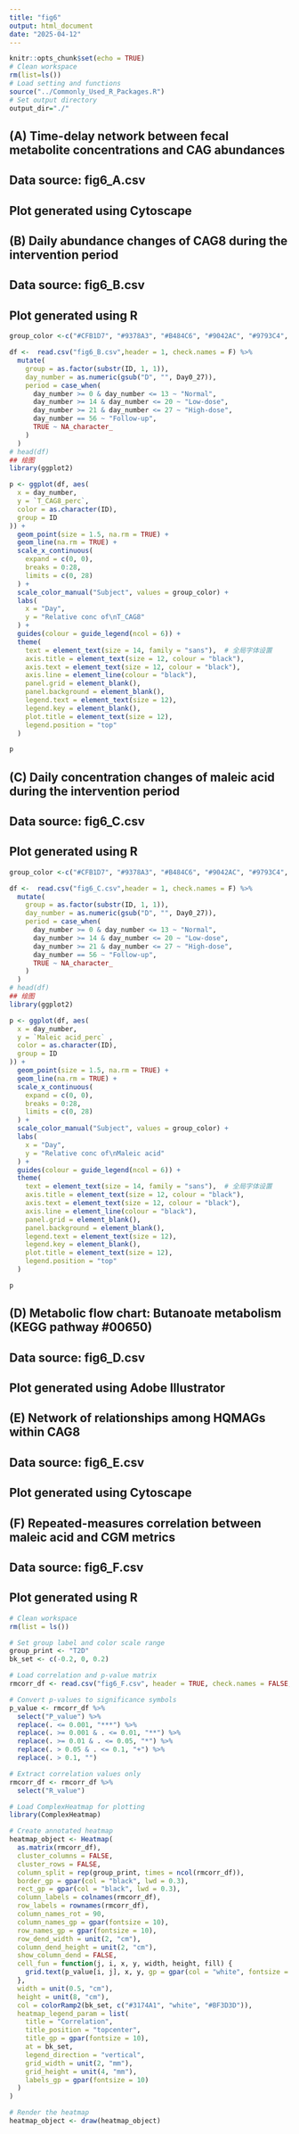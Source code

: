 ---
title: "fig6"
output: html_document
date: "2025-04-12"
---

```{r setup, include=FALSE}
knitr::opts_chunk$set(echo = TRUE)
# Clean workspace
rm(list=ls()) 
# Load setting and functions
source("../Commonly_Used_R_Packages.R")
# Set output directory
output_dir="./"
```

## (A) Time-delay network between fecal metabolite concentrations and CAG abundances
## Data source: fig6_A.csv
## Plot generated using Cytoscape

## (B) Daily abundance changes of CAG8 during the intervention period
## Data source: fig6_B.csv
## Plot generated using R

```{r, echo=FALSE, fig.width=10, fig.height=4}
group_color <-c("#CFB1D7", "#9378A3", "#B484C6", "#9042AC", "#9793C4", "#8683BD", "#786EB2", "#6C55A5", "#603E9A")

df <-  read.csv("fig6_B.csv",header = 1, check.names = F) %>%
  mutate(
    group = as.factor(substr(ID, 1, 1)),
    day_number = as.numeric(gsub("D", "", Day0_27)),
    period = case_when(
      day_number >= 0 & day_number <= 13 ~ "Normal",
      day_number >= 14 & day_number <= 20 ~ "Low-dose",
      day_number >= 21 & day_number <= 27 ~ "High-dose",
      day_number == 56 ~ "Follow-up",
      TRUE ~ NA_character_ 
    )
  )
# head(df)
## 绘图
library(ggplot2)

p <- ggplot(df, aes(
  x = day_number,
  y = `T_CAG8_perc`,
  color = as.character(ID),
  group = ID
)) +
  geom_point(size = 1.5, na.rm = TRUE) +
  geom_line(na.rm = TRUE) +
  scale_x_continuous(
    expand = c(0, 0),
    breaks = 0:28,
    limits = c(0, 28)
  ) +
  scale_color_manual("Subject", values = group_color) +
  labs(
    x = "Day",
    y = "Relative conc of\nT_CAG8"
  ) +
  guides(colour = guide_legend(ncol = 6)) +
  theme(
    text = element_text(size = 14, family = "sans"),  # 全局字体设置
    axis.title = element_text(size = 12, colour = "black"),
    axis.text = element_text(size = 12, colour = "black"),
    axis.line = element_line(colour = "black"),
    panel.grid = element_blank(),
    panel.background = element_blank(),
    legend.text = element_text(size = 12),
    legend.key = element_blank(),
    plot.title = element_text(size = 12),
    legend.position = "top"
  )

p
```

## (C) Daily concentration changes of maleic acid during the intervention period
## Data source: fig6_C.csv
## Plot generated using R

```{r, echo=FALSE, fig.width=10, fig.height=4}
group_color <-c("#CFB1D7", "#9378A3", "#B484C6", "#9042AC", "#9793C4", "#8683BD", "#786EB2", "#6C55A5", "#603E9A")

df <-  read.csv("fig6_C.csv",header = 1, check.names = F) %>%
  mutate(
    group = as.factor(substr(ID, 1, 1)),
    day_number = as.numeric(gsub("D", "", Day0_27)),
    period = case_when(
      day_number >= 0 & day_number <= 13 ~ "Normal",
      day_number >= 14 & day_number <= 20 ~ "Low-dose",
      day_number >= 21 & day_number <= 27 ~ "High-dose",
      day_number == 56 ~ "Follow-up",
      TRUE ~ NA_character_ 
    )
  )
# head(df)
## 绘图
library(ggplot2)

p <- ggplot(df, aes(
  x = day_number,
  y = `Maleic acid_perc` ,
  color = as.character(ID),
  group = ID
)) +
  geom_point(size = 1.5, na.rm = TRUE) +
  geom_line(na.rm = TRUE) +
  scale_x_continuous(
    expand = c(0, 0),
    breaks = 0:28,
    limits = c(0, 28)
  ) +
  scale_color_manual("Subject", values = group_color) +
  labs(
    x = "Day",
    y = "Relative conc of\nMaleic acid"
  ) +
  guides(colour = guide_legend(ncol = 6)) +
  theme(
    text = element_text(size = 14, family = "sans"),  # 全局字体设置
    axis.title = element_text(size = 12, colour = "black"),
    axis.text = element_text(size = 12, colour = "black"),
    axis.line = element_line(colour = "black"),
    panel.grid = element_blank(),
    panel.background = element_blank(),
    legend.text = element_text(size = 12),
    legend.key = element_blank(),
    plot.title = element_text(size = 12),
    legend.position = "top"
  )

p

```


## (D) Metabolic flow chart: Butanoate metabolism (KEGG pathway #00650)
## Data source: fig6_D.csv
## Plot generated using Adobe Illustrator

## (E) Network of relationships among HQMAGs within CAG8
## Data source: fig6_E.csv
## Plot generated using Cytoscape

## (F) Repeated-measures correlation between maleic acid and CGM metrics
## Data source: fig6_F.csv
## Plot generated using R

```{r, echo=FALSE, fig.width=5, fig.height=6}
# Clean workspace
rm(list = ls()) 

# Set group label and color scale range
group_print <- "T2D"
bk_set <- c(-0.2, 0, 0.2)

# Load correlation and p-value matrix
rmcorr_df <- read.csv("fig6_F.csv", header = TRUE, check.names = FALSE, row.names = 1)

# Convert p-values to significance symbols
p_value <- rmcorr_df %>%
  select("P_value") %>%
  replace(. <= 0.001, "***") %>%
  replace(. >= 0.001 & . <= 0.01, "**") %>%
  replace(. >= 0.01 & . <= 0.05, "*") %>%
  replace(. > 0.05 & . <= 0.1, "+") %>%
  replace(. > 0.1, "")

# Extract correlation values only
rmcorr_df <- rmcorr_df %>%
  select("R_value")

# Load ComplexHeatmap for plotting
library(ComplexHeatmap)

# Create annotated heatmap
heatmap_object <- Heatmap(
  as.matrix(rmcorr_df),
  cluster_columns = FALSE,
  cluster_rows = FALSE,
  column_split = rep(group_print, times = ncol(rmcorr_df)),
  border_gp = gpar(col = "black", lwd = 0.3),
  rect_gp = gpar(col = "black", lwd = 0.3),
  column_labels = colnames(rmcorr_df),
  row_labels = rownames(rmcorr_df),
  column_names_rot = 90,
  column_names_gp = gpar(fontsize = 10),
  row_names_gp = gpar(fontsize = 10),
  row_dend_width = unit(2, "cm"),
  column_dend_height = unit(2, "cm"),
  show_column_dend = FALSE,
  cell_fun = function(j, i, x, y, width, height, fill) {
    grid.text(p_value[i, j], x, y, gp = gpar(col = "white", fontsize = 12))
  },
  width = unit(0.5, "cm"),
  height = unit(8, "cm"),
  col = colorRamp2(bk_set, c("#3174A1", "white", "#BF3D3D")),
  heatmap_legend_param = list(
    title = "Correlation",
    title_position = "topcenter",
    title_gp = gpar(fontsize = 10),
    at = bk_set,
    legend_direction = "vertical",
    grid_width = unit(2, "mm"),
    grid_height = unit(4, "mm"),
    labels_gp = gpar(fontsize = 10)
  )
)

# Render the heatmap
heatmap_object <- draw(heatmap_object)
```

